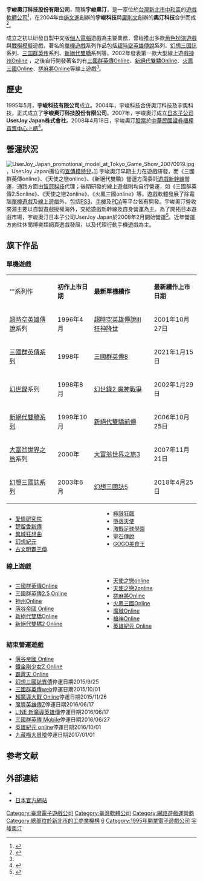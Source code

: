 {{Infobox Company 
| company_name     = 宇峻奧汀科技股份有限公司
| company_name_en  = Userjoy Technology Co., Ltd.
| company_logo     = [[File:Userjoy.png|200px]]
| company_type     = [[上櫃公司|上櫃公司]]
| company_slogan   = 
| market_information  = {{otc|3546}}
| predecessor      = 宇峻科技、奧汀科技
| industry         = 遊戲
| products         = 電腦單機/網頁/線上遊戲、行動裝置遊戲
| area_served      = 台灣、中國、日本
| chairman         = [[劉信|劉信]]
| GM               = [[劉信|劉信]]
| key_people       = 施文進、居則文、劉信、李玉山、張啟新
| num_employees    = 375人（2018年第2季）
| capital          = [[新臺幣|新台幣]]3.45億元（2013年3月31日）
| foundation       = 1995年5月19日
| location         = {{TWN}}[[新北市|新北市]][[中和區|中和區]]建八路2號17樓之8（[[遠東世紀廣場|遠東世紀廣場]]C棟）
| zip_code         = 235-11
| subsid           = 
美商寰宇之星科技有限公司(100年6月24日撤回登記)<br />
飛行船軟件有限公司<br>
雷神數位遊戲股份有限公司<br>
USERJOY JAPAN株式會社<br>
USERJOY HONG KONG CO., LTD.
| homepage         =  http://www.userjoy.com.tw<br>http://web.uj.com.tw
}}

'''宇峻奧汀科技股份有限公司'''，簡稱'''宇峻奧汀'''，是一家位於[[台灣|台灣]][[新北市|新北市]][[中和區|中和區]]的[[遊戲軟體|遊戲軟體]][[公司|公司]]<ref name="關於">{{cite web  | language =zh-tw  | publisher =宇峻奧汀科技股份有限公司  | title =關於宇峻奧汀  | url =http://www.userjoy.com.tw/004_shareholder_01.htm  | author =  | date =  | accessdate =2010-09-23  | archive-url =https://web.archive.org/web/20120104134709/http://www.userjoy.com.tw/004_shareholder_01.htm  | archive-date =2012-01-04  | dead-url =yes  }}</ref>，在2004年由[[施文進|施文進]]創辦的'''宇峻科技'''與[[居則文|居則文]]創辦的'''奧汀科技'''合併而成<ref name="遠">{{cite web | language = zh-tw | publisher = 《[[遠見雜誌|遠見雜誌]]》第265期（2008年7月號） | title = 遊戲新秀 宇峻奧汀 兩宅男 靠「三國」打遍天下 | url = http://www.gvm.com.tw/Board/content.aspx?ser=14317 | author = 徐仁全 | date = 2008年7月 | accessdate = 2011-04-12 | deadurl = yes | archiveurl = https://web.archive.org/web/20110706233130/http://www.gvm.com.tw/Board/content.aspx?ser=14317 | archivedate = 2011-07-06 }}</ref>。

成立之初以研發自製中文版[[個人電腦|個人電腦]]遊戲為主要業務，曾經推出多款[[電子角色扮演遊戲|角色扮演遊戲]]與[[戰棋|戰棋]][[模擬|模擬]]遊戲，著名的[[單機遊戲|單機遊戲]]系列作品包括[[超時空英雄傳說|超時空英雄傳說]]系列、[[幻想三国誌|幻想三国誌]]系列、[[三国群英传|三国群英传]]系列、[[新絕代雙驕|新絕代雙驕]]系列等。2002年發表第一款大型線上遊戲[[神州Online|神州Online]] ，之後自行開發著名的有[[三國群英傳Online|三國群英傳Online]]、[[新絕代雙驕Online|新絕代雙驕Online]]、[[火鳳三國Online|火鳳三國Online]]、[[搓麻將Online|搓麻將Online]]等線上遊戲<ref name="概況"/>。

== 歷史 ==
1995年5月，'''宇峻科技有限公司'''成立。2004年，宇峻科技合併奧汀科技及宇奧科技，正式成立了'''宇峻奧汀科技股份有限公司'''。2007年，宇峻奧汀成立[[日本|日本]][[子公司|子公司]]'''UserJoy Japan株式會社'''。2008年4月18日，宇峻奧汀[[股票|股票]]於[[中華民國證券櫃檯買賣中心|中華民國證券櫃檯買賣中心]][[上櫃|上櫃]]<ref name="概況">{{cite web | language = zh-tw | publisher = 宇峻奧汀科技股份有限公司 | title = 公司概況與發展 | url = http://www.userjoy.com.tw/002_about_chronicle.htm | author =  | date =  | accessdate = 2010-09-23 | archive-url = https://web.archive.org/web/20120104140326/http://www.userjoy.com.tw/002_about_chronicle.htm | archive-date = 2012-01-04 | dead-url = yes }}</ref>。

== 營運狀況 ==
[[File:UserJoy_Japan_promotional_model_at_Tokyo_Game_Show_20070919.jpg|thumb]]，UserJoy Japan攤位的[[宣傳模特兒|宣傳模特兒]]。]]
宇峻奧汀早期主力在遊戲研發，而《三國群英傳online》、《天使之戀online》、《新絕代雙驕》營運方面委託[[遊戲新幹線|遊戲新幹線]]營運，通路方面由[[智冠科技|智冠科技]]代理；後期研發的線上遊戲則均自行營運，如《三國群英傳2.5online》、《天使之戀2online》、《火鳳三國online》等。遊戲軟體發展了除電腦[[單機遊戲|單機遊戲]]及[[線上遊戲|線上遊戲]]外，包括[[PS3|PS3]]、[[手機|手機]]及[[PDA|PDA]]等平台皆有開發。宇峻奧汀營收來源主要以自製遊戲授權海外，交給遊戲新幹線及自身營運為主。為了開拓日本遊戲市場，宇峻奧汀日本子公司UserJoy Japan於2008年2月開始營運<ref name="人才庫">{{cite web | language = zh-tw | publisher = 《今周刊》第596期 | title = 兩位宅男玩出遊戲界新黑馬 投玩家所好 宇峻奧汀股價傲人 | url = http://www.brain.com.tw/teach/businesstoday/596_2.html | author = 賴珍琳 | date =  | accessdate = 2010-09-23 | deadurl = yes | archiveurl = https://web.archive.org/web/20120831004139/http://www.brain.com.tw/teach/businesstoday/596_2.html | archivedate = 2012-08-31 }}</ref>。近年營運方向往休閒博奕類網頁遊戲發展，以及代理行動手機遊戲為主。

== 旗下作品 ==
=== 單機遊戲 ===
{| class="sortable wikitable"
|-style="width:100%; background:#38aae8; color:snow;" align=center
|'''系列作||'''初作上市日期'''||'''最新單機續作'''||'''最新續作上市日期'''
|-
|[[超時空英雄傳說|超時空英雄傳說]]系列||1996年4月||[[超時空英雄傳說III_狂神降世|超時空英雄傳說III 狂神降世]]||2001年10月27日
|-
|[[三國群英傳系列|三國群英傳系列]]||1998年||[[三國群英傳8|三國群英傳8]]||2021年1月15日
|-
|[[幻世錄|幻世錄]]系列||1998年8月||[[幻世錄|幻世錄2 魔神戰爭]]||2002年1月29日
|-
|[[新絕代雙驕系列|新絕代雙驕系列]]||1999年10月||[[新絕代雙驕前傳|新絕代雙驕前傳]]||2006年10月25日
|-
|[[大富翁世界之旅|大富翁世界之旅]]系列||2000年||[[大富翁世界之旅3|大富翁世界之旅3]]||2007年11月21日
|-
|[[幻想三國誌系列|幻想三國誌系列]]||2003年6月||[[幻想三國誌5|幻想三國誌5]]||2018年4月25日
|}
<div style="-moz-column-count:2; column-count:2;">
*[[愛情研究院_(電腦遊戲)|愛情研究院]]
*[[楚留香#遊戲|楚留香新傳]]
*[[異域狂想曲|異域狂想曲]]
*[[幻想紀元|幻想紀元]]
*[[古文明霸王傳|古文明霸王傳]]
*[[極限狂飆|極限狂飆]]
*[[堕落天使_(电脑游戏)|墮落天使]]
*[[激戰足球學園|激戰足球學園]]
*[[聖石傳說|聖石傳說]]
*[[GOGO美食王|GOGO美食王]]
</div>

=== 線上遊戲 ===
<div style="-moz-column-count:2; column-count:2;">
*[[三國群英傳Online|三國群英傳Online]]
*[[三國群英傳2.5_Online|三國群英傳2.5 Online]]
*[[神州Online|神州Online]]
*[[萌谷帝國_Online|萌谷帝國 Online]]
*[[新絕代雙驕Online|新絕代雙驕Online]]
*[[新絕代雙驕2_Online|新絕代雙驕2 Online]]
*[[天使之戀online|天使之戀online]]
*[[天使之戀2online|天使之戀2online]]
*[[搓麻將Online|搓麻將Online]]
*[[火鳳三國Online|火鳳三國Online]]
*[[魔域Online|魔域Online]]
*[[槍神Online|槍神Online]]
*[[英雄紀元_Online|英雄紀元 Online]]
</div>

=== 結束營運遊戲 ===
*[[萌谷帝國_Online|萌谷帝國 Online]]
*[[鐵金剛少女Z_Online|鐵金剛少女Z Online]]
*[[霸蒼天_Online|霸蒼天 Online]]
*[[幻想三國誌異傳|幻想三國誌異傳]]停運日期2015/9/25
*[[三國群英傳web|三國群英傳web]]停運日期2015/10/01
*[[超魔導大戰_Online|超魔導大戰 Online]]停運日期2015/11/26
*[[魔導英雄傳Z|魔導英雄傳Z]]停運日期2016/06/17
*[[LINE_新魔導英雄傳|LINE 新魔導英雄傳]]停運日期2016/06/17
*[[三國群英傳_Mobile|三國群英傳 Mobile]]停運日期2016/06/27
*[[英雄紀元_online|英雄紀元 online]]停運日期2016/10/01
*[[九藏喵大冒險|九藏喵大冒險]]停運日期2017/01/01
</div>

== 参考文献 ==
<div class="references-small">
<references></references>
</div>

==外部連結==
*{{Official_website|https://www.uj.com.tw/|臺灣官方網站}}
* [http://www.ujj.co.jp 日本官方網站]{{Wayback|url=http://www.ujj.co.jp/ |date=20151225172931 }}
{{台灣電子遊戲公司}}{{宇峻奧汀科技股份有限公司}}
[[Category:臺灣電子遊戲公司|Category:臺灣電子遊戲公司]]
[[Category:臺灣軟體公司|Category:臺灣軟體公司]]
[[Category:網路遊戲運營商|Category:網路遊戲運營商]]
[[Category:總部位於新北市的工商業機構|Category:總部位於新北市的工商業機構]]
[[Category:中華民國證券櫃檯買賣中心上櫃公司|6]]
[[Category:1995年開業電子遊戲公司|Category:1995年開業電子遊戲公司]]
[[Category:宇峻奧汀|]]